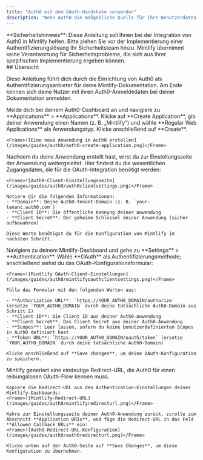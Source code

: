```yaml
---
title: "Auth0 mit dem OAuth-Handshake verwenden"
description: "Wenn Auth0 die maßgebliche Quelle für Ihre Benutzerdaten ist, können Sie Mintlify als OAuth-Client-App einrichten, um Ihre Benutzer zu authentifizieren."
---
```


<Note>
  **Sicherheitshinweis**: Diese Anleitung soll Ihnen bei der Integration von Auth0 in Mintlify helfen. Bitte ziehen Sie vor der Implementierung einer Authentifizierungslösung Ihr Sicherheitsteam hinzu. Mintlify übernimmt keine Verantwortung für Sicherheitsprobleme, die sich aus Ihrer spezifischen Implementierung ergeben können.
</Note>

<div id="overview">
  ## Übersicht
</div>

Diese Anleitung führt dich durch die Einrichtung von Auth0 als Authentifizierungsanbieter für deine Mintlify-Dokumentation. Am Ende können sich deine Nutzer mit ihren Auth0-Anmeldedaten bei deiner Dokumentation anmelden.

<Steps>
  <Step title="Reguläre Webanwendung in Auth0 erstellen">
    Melde dich bei deinem Auth0-Dashboard an und navigiere zu **Applications** > **Applications**. Klicke auf **Create Application**, gib deiner Anwendung einen Namen (z. B. „Mintlify“) und wähle **Regular Web Applications** als Anwendungstyp. Klicke anschließend auf **Create**.
    
    <Frame>![Eine neue Anwendung in Auth0 erstellen](/images/guides/auth0/auth0-create-application.png)</Frame>
  </Step>
  <Step title="Clientinformationen abrufen">
    Nachdem du deine Anwendung erstellt hast, wirst du zur Einstellungsseite der Anwendung weitergeleitet. Hier findest du die wesentlichen Zugangsdaten, die für die OAuth-Integration benötigt werden:
    
    <Frame>![Auth0-Client-Einstellungsseite](/images/guides/auth0/auth0clientsettings.png)</Frame>
    
    Notiere dir die folgenden Informationen:
    - **Domain**: Deine Auth0-Tenant-Domain (z. B. `your-tenant.auth0.com`)
    - **Client ID**: Die öffentliche Kennung deiner Anwendung
    - **Client Secret**: Der geheime Schlüssel deiner Anwendung (sicher aufbewahren)
    
    Diese Werte benötigst du für die Konfiguration von Mintlify im nächsten Schritt.
  </Step>
  <Step title="Mintlify-Client einrichten">
    Navigiere zu deinem Mintlify-Dashboard und gehe zu **Settings** > **Authentication**. Wähle **OAuth** als Authentifizierungsmethode; anschließend siehst du das OAuth-Konfigurationsformular:
    
    <Frame>![Mintlify OAuth-Client-Einstellungen](/images/guides/auth0/mintlifyoauthclientsettings.png)</Frame>
    
    Fülle das Formular mit den folgenden Werten aus:
    
    - **Authorization URL**: `https://YOUR_AUTH0_DOMAIN/authorize` (ersetze `YOUR_AUTH0_DOMAIN` durch deine tatsächliche Auth0-Domain aus Schritt 2)
    - **Client ID**: Die Client ID aus deiner Auth0-Anwendung
    - **Client Secret**: Das Client Secret aus deiner Auth0-Anwendung
    - **Scopes**: Leer lassen, sofern du keine benutzerdefinierten Scopes in Auth0 definiert hast
    - **Token URL**: `https://YOUR_AUTH0_DOMAIN/oauth/token` (ersetze `YOUR_AUTH0_DOMAIN` durch deine tatsächliche Auth0-Domain)
    
    Klicke anschließend auf **Save changes**, um deine OAuth-Konfiguration zu speichern.
  </Step>
  <Step title="Callback-URL konfigurieren">
    Mintlify generiert eine eindeutige Redirect-URL, die Auth0 für einen reibungslosen OAuth-Flow kennen muss.
    
    Kopiere die Redirect-URL aus den Authentication-Einstellungen deines Mintlify-Dashboards:
    <Frame>![Mintlify-Redirect-URL](/images/guides/auth0/mintlifyredirecturl.png)</Frame>
    
    Kehre zur Einstellungsseite deiner Auth0-Anwendung zurück, scrolle zum Abschnitt **Application URIs**, und füge die Redirect-URL in das Feld **Allowed Callback URLs** ein:
    <Frame>![Auth0-Redirect-URL-Konfiguration](/images/guides/auth0/auth0redirecturl.png)</Frame>
    
    Klicke unten auf der Auth0-Seite auf **Save Changes**, um diese Konfiguration zu übernehmen.
  </Step>
</Steps>